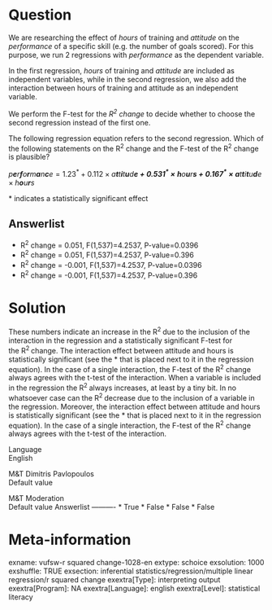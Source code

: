 Question
========
We are researching the effect of *hours *of training and *attitude *on
the *performance *of a specific skill (e.g. the number of goals scored).
For this purpose, we run 2 regressions with *performance *as the
dependent variable.  
  
In the first regression, *hours *of training and *attitude *are included
as independent variables, while in the second regression, we also add
the interaction between hours of training and attitude as an independent
variable.  
  
We perform the F-test for the *R<sup>2</sup> change* to decide whether
to choose the second regression instead of the first one.  
  
The following regression equation refers to the second regression. Which
of the following statements on the R<sup>2</sup> change and the F-test
of the R<sup>2</sup> change is plausible?  
  
*p**e**r**f**o**r**m**a**n**c**e* = 1.23<sup>\*</sup> + 0.112 × *a**t**t**i**t**u**d**e* + 0.531<sup>\*</sup> × *h**o**u**r**s* + 0.167<sup>\*</sup> × *a**t**t**i**t**u**d**e* × *h**o**u**r**s*  
  
\* indicates a statistically significant effect

Answerlist
----------
* R<sup>2</sup> change = 0.051, F(1,537)=4.2537, P-value=0.0396
* R<sup>2</sup> change = 0.051, F(1,537)=4.2537, P-value=0.396
* R<sup>2</sup> change = -0.001, F(1,537)=4.2537, P-value=0.0396
* R<sup>2</sup> change = -0.001, F(1,537)=4.2537, P-value=0.396

Solution
========





These numbers indicate an increase in the R<sup>2 </sup>due to the
inclusion of the interaction in the regression and a statistically
significant F-test for the R<sup>2 </sup>change. The interaction effect
between attitude and hours is statistically significant (see the \* that
is placed next to it in the regression equation). In the case of a
single interaction, the F-test of the R<sup>2</sup> change always agrees
with the t-test of the interaction. When a variable is included in the
regression the R<sup>2 </sup>always increases, at least by a tiny bit.
In no whatsoever case can the R<sup>2 </sup>decrease due to the
inclusion of a variable in the regression. Moreover, the interaction
effect between attitude and hours is statistically significant (see the
\* that is placed next to it in the regression equation). In the case of
a single interaction, the F-test of the R<sup>2</sup> change always
agrees with the t-test of the interaction.





Language  
English

M&T Dimitris Pavlopoulos  
Default value

M&T Moderation  
Default value
Answerlist
----------
* True
* False
* False
* False

Meta-information
================
exname: vufsw-r squared change-1028-en
extype: schoice
exsolution: 1000
exshuffle: TRUE
exsection: inferential statistics/regression/multiple linear regression/r squared change
exextra[Type]: interpreting output
exextra[Program]: NA
exextra[Language]: english
exextra[Level]: statistical literacy

